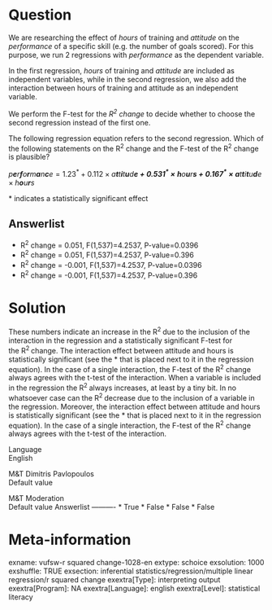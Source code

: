 Question
========
We are researching the effect of *hours *of training and *attitude *on
the *performance *of a specific skill (e.g. the number of goals scored).
For this purpose, we run 2 regressions with *performance *as the
dependent variable.  
  
In the first regression, *hours *of training and *attitude *are included
as independent variables, while in the second regression, we also add
the interaction between hours of training and attitude as an independent
variable.  
  
We perform the F-test for the *R<sup>2</sup> change* to decide whether
to choose the second regression instead of the first one.  
  
The following regression equation refers to the second regression. Which
of the following statements on the R<sup>2</sup> change and the F-test
of the R<sup>2</sup> change is plausible?  
  
*p**e**r**f**o**r**m**a**n**c**e* = 1.23<sup>\*</sup> + 0.112 × *a**t**t**i**t**u**d**e* + 0.531<sup>\*</sup> × *h**o**u**r**s* + 0.167<sup>\*</sup> × *a**t**t**i**t**u**d**e* × *h**o**u**r**s*  
  
\* indicates a statistically significant effect

Answerlist
----------
* R<sup>2</sup> change = 0.051, F(1,537)=4.2537, P-value=0.0396
* R<sup>2</sup> change = 0.051, F(1,537)=4.2537, P-value=0.396
* R<sup>2</sup> change = -0.001, F(1,537)=4.2537, P-value=0.0396
* R<sup>2</sup> change = -0.001, F(1,537)=4.2537, P-value=0.396

Solution
========





These numbers indicate an increase in the R<sup>2 </sup>due to the
inclusion of the interaction in the regression and a statistically
significant F-test for the R<sup>2 </sup>change. The interaction effect
between attitude and hours is statistically significant (see the \* that
is placed next to it in the regression equation). In the case of a
single interaction, the F-test of the R<sup>2</sup> change always agrees
with the t-test of the interaction. When a variable is included in the
regression the R<sup>2 </sup>always increases, at least by a tiny bit.
In no whatsoever case can the R<sup>2 </sup>decrease due to the
inclusion of a variable in the regression. Moreover, the interaction
effect between attitude and hours is statistically significant (see the
\* that is placed next to it in the regression equation). In the case of
a single interaction, the F-test of the R<sup>2</sup> change always
agrees with the t-test of the interaction.





Language  
English

M&T Dimitris Pavlopoulos  
Default value

M&T Moderation  
Default value
Answerlist
----------
* True
* False
* False
* False

Meta-information
================
exname: vufsw-r squared change-1028-en
extype: schoice
exsolution: 1000
exshuffle: TRUE
exsection: inferential statistics/regression/multiple linear regression/r squared change
exextra[Type]: interpreting output
exextra[Program]: NA
exextra[Language]: english
exextra[Level]: statistical literacy

